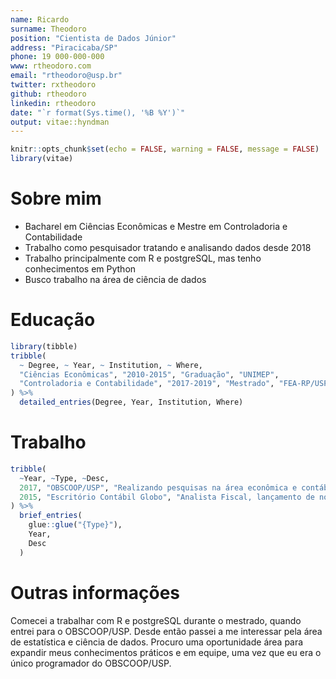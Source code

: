 ```yaml
---
name: Ricardo 
surname: Theodoro
position: "Cientista de Dados Júnior"
address: "Piracicaba/SP"
phone: 19 000-000-000
www: rtheodoro.com
email: "rtheodoro@usp.br"
twitter: rxtheodoro
github: rtheodoro
linkedin: rtheodoro
date: "`r format(Sys.time(), '%B %Y')`"
output: vitae::hyndman
---
```


```r
knitr::opts_chunk$set(echo = FALSE, warning = FALSE, message = FALSE)
library(vitae)
```

# Sobre mim

-   Bacharel em Ciências Econômicas e Mestre em Controladoria e Contabilidade
-   Trabalho como pesquisador tratando e analisando dados desde 2018
-   Trabalho principalmente com R e postgreSQL, mas tenho conhecimentos em Python
-   Busco trabalho na área de ciência de dados

# Educação

```r
library(tibble)
tribble(
  ~ Degree, ~ Year, ~ Institution, ~ Where,
  "Ciências Econômicas", "2010-2015", "Graduação", "UNIMEP",
  "Controladoria e Contabilidade", "2017-2019", "Mestrado", "FEA-RP/USP",
) %>% 
  detailed_entries(Degree, Year, Institution, Where)
```

# Trabalho

```r
tribble(
  ~Year, ~Type, ~Desc,
  2017, "OBSCOOP/USP", "Realizando pesquisas na área econômica e contábil em cooperativas.  Utilizando, principalmente, dados da Receita Federal Brasileira, da RAIS e do Banco Central.",
  2015, "Escritório Contábil Globo", "Analista Fiscal, lançamento de notas, calculando impostos e enviando obrigações acessórias"
) %>% 
  brief_entries(
    glue::glue("{Type}"),
    Year, 
    Desc
  )
```

# Outras informações

Comecei a trabalhar com R e postgreSQL durante o mestrado, quando entrei para o OBSCOOP/USP. Desde então passei a me interessar pela área de estatística e ciência de dados. Procuro uma oportunidade área para expandir meus conhecimentos práticos e em equipe, uma vez que eu era o único programador do OBSCOOP/USP.

